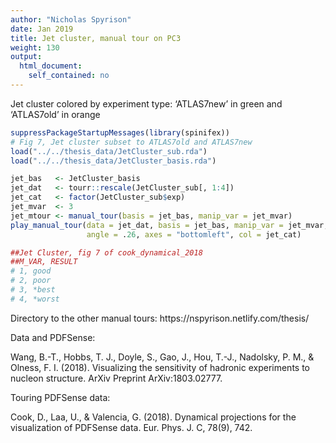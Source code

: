 ```yaml
---
author: "Nicholas Spyrison"
date: Jan 2019
title: Jet cluster, manual tour on PC3
weight: 130
output: 
  html_document:
    self_contained: no
---
```


Jet cluster colored by experiment type: ‘ATLAS7new’
in green and ‘ATLAS7old’ in orange

```r
suppressPackageStartupMessages(library(spinifex))
# Fig 7, Jet cluster subset to ATLAS7old and ATLAS7new
load("../../thesis_data/JetCluster_sub.rda")
load("../../thesis_data/JetCluster_basis.rda")

jet_bas   <- JetCluster_basis
jet_dat   <- tourr::rescale(JetCluster_sub[, 1:4])
jet_cat   <- factor(JetCluster_sub$exp)
jet_mvar  <- 3
jet_mtour <- manual_tour(basis = jet_bas, manip_var = jet_mvar)
play_manual_tour(data = jet_dat, basis = jet_bas, manip_var = jet_mvar, 
                 angle = .26, axes = "bottomleft", col = jet_cat)

##Jet Cluster, fig 7 of cook_dynamical_2018
##M_VAR, RESULT
# 1, good
# 2, poor
# 3, *best
# 4, *worst
```

Directory to the other manual tours: https://nspyrison.netlify.com/thesis/


Data and PDFSense:

Wang, B.-T., Hobbs, T. J., Doyle, S., Gao, J., Hou, T.-J., Nadolsky, P. M., & Olness, F. I. (2018). Visualizing the sensitivity of hadronic experiments to nucleon structure. ArXiv Preprint ArXiv:1803.02777.

Touring PDFSense data:

Cook, D., Laa, U., & Valencia, G. (2018). Dynamical projections for the visualization of PDFSense data. Eur. Phys. J. C, 78(9), 742.
